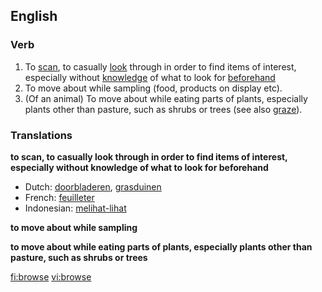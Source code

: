 ==English==

===Verb===
{{en-infl-reg-other-e|brows|e}}

# To [[scan]], to casually [[look]] through in order to find items of interest, especially without [[knowledge]] of what to look for [[beforehand]]
# To move about while sampling (food, products on display etc).
# (Of an animal) To move about while eating parts of plants, especially plants other than pasture, such as shrubs or trees (see also [[graze]]).

===Translations===
'''to scan, to casually look through in order to find items of interest, especially without knowledge of what to look for beforehand'''
*Dutch: [[doorbladeren]], [[grasduinen]]
*French: [[feuilleter]]
*Indonesian: [[lihat|melihat-lihat]]

'''to move about while sampling'''

'''to move about while eating parts of plants, especially plants other than pasture, such as shrubs or trees'''

[[fi:browse]]
[[vi:browse]]